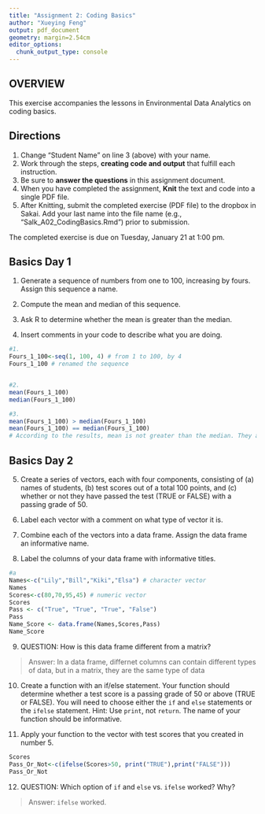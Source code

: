 ```yaml
---
title: "Assignment 2: Coding Basics"
author: "Xueying Feng"
output: pdf_document
geometry: margin=2.54cm
editor_options: 
  chunk_output_type: console
---
```


## OVERVIEW

This exercise accompanies the lessons in Environmental Data Analytics on coding basics. 

## Directions
1. Change "Student Name" on line 3 (above) with your name.
3. Work through the steps, **creating code and output** that fulfill each instruction.
4. Be sure to **answer the questions** in this assignment document.
6. When you have completed the assignment, **Knit** the text and code into a single PDF file.
8. After Knitting, submit the completed exercise (PDF file) to the dropbox in Sakai. Add your last name into the file name (e.g., "Salk_A02_CodingBasics.Rmd") prior to submission.

The completed exercise is due on Tuesday, January 21 at 1:00 pm.


## Basics Day 1

1. Generate a sequence of numbers from one to 100, increasing by fours. Assign this sequence a name. 

2. Compute the mean and median of this sequence. 

3. Ask R to determine whether the mean is greater than the median. 

4. Insert comments in your code to describe what you are doing.

```r
#1. 
Fours_1_100<-seq(1, 100, 4) # from 1 to 100, by 4
Fours_1_100 # renamed the sequence


#2. 
mean(Fours_1_100) 
median(Fours_1_100)

#3. 
mean(Fours_1_100) > median(Fours_1_100)
mean(Fours_1_100) == median(Fours_1_100)
# According to the results, mean is not greater than the median. They are equal.

```

## Basics Day 2

5. Create a series of vectors, each with four components, consisting of (a) names of students, (b) test scores out of a total 100 points, and (c) whether or not they have passed the test (TRUE or FALSE) with a passing grade of 50.

6. Label each vector with a comment on what type of vector it is.

7. Combine each of the vectors into a data frame. Assign the data frame an informative name.

8. Label the columns of your data frame with informative titles.

```r
#a
Names<-c("Lily","Bill","Kiki","Elsa") # character vector
Names
Scores<-c(80,70,95,45) # numeric vector
Scores
Pass <- c("True", "True", "True", "False")
Pass
Name_Score <- data.frame(Names,Scores,Pass)
Name_Score


```

9. QUESTION: How is this data frame different from a matrix?

> Answer: In a data frame, differnet columns can contain different types of data, but in a matrix, they are the same type of data

10. Create a function with an if/else statement. Your function should determine whether a test score is a passing grade of 50 or above (TRUE or FALSE). You will need to choose either the `if` and `else` statements or the `ifelse` statement. Hint: Use `print`, not `return`. The name of your function should be informative.

11. Apply your function to the vector with test scores that you created in number 5. 

```r


Scores
Pass_Or_Not<-c(ifelse(Scores>50, print("TRUE"),print("FALSE")))
Pass_Or_Not

```

12. QUESTION: Which option of `if` and `else` vs. `ifelse` worked? Why?

> Answer: `ifelse` worked.
